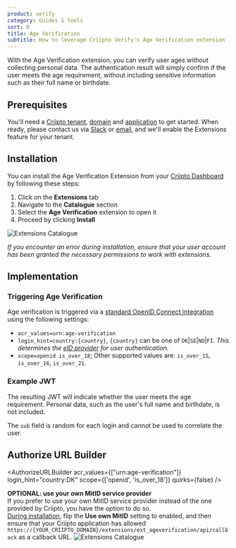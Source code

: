 ```yaml
---
product: verify
category: Guides & Tools
sort: 0
title: Age Verification
subtitle: How to leverage Criipto Verify's Age Verification extension
---
```




With the Age Verification extension, you can verify user ages without collecting personal data.
The authentication result will simply confirm if the user meets the age requirement, without including sensitive information such as their full name or birthdate.

## Prerequisites

You'll need a [Criipto tenant](https://docs.criipto.com/verify/getting-started/basics/#tenants), [domain](https://dashboard.criipto.com/domains) and [application](https://dashboard.criipto.com/applications) to get started. When ready, please contact us via [Slack](https://tiny.cc/criipto-slack) or [email](mailto:support@criipto.com), and we'll enable the Extensions feature for your tenant.

## Installation

You can install the Age Verification Extension from your [Criipto Dashboard](https://dashboard.criipto.com) by following these steps:

1. Click on the **Extensions** tab
2. Navigate to the **Catalogue** section
3. Select the **Age Verification** extension to open it
4. Proceed by clicking **Install**

![Extensions Catalogue](./images/age-verification.png)

<Highlight icon="info">

_If you encounter an error during installation, ensure that your user account has been granted the necessary permissions to work with extensions._

</Highlight>

## Implementation

### Triggering Age Verification

Age verification is triggered via a [standard OpenID Connect integration](/verify/getting-started/oidc-intro/) using the following settings:

- `acr_values=urn:age-verification`
- `login_hint=country:{country}`, `{country}` can be one of `DK`|`SE`|`NO`|`FI`. _This determines the [eID provider](/verify/e-ids/) for user authentication_.
- `scope=openid is_over_18`; Other supported values are: `is_over_15`, `is_over_16`, `is_over_21`.

### Example JWT

The resulting JWT will indicate whether the user meets the age requirement. Personal data, such as the user's full name and birthdate, is not included.


<JwtSnippet />

<Highlight icon="info">

The `sub` field is random for each login and cannot be used to correlate the user.

</Highlight>

## Authorize URL Builder


<AuthorizeURLBuilder
  acr_values={["urn:age-verification"]}
  login_hint="country:DK"
  scope={['openid', 'is_over_18']}
  quirks={false}
/>

<Highlight icon="file-lines">

**OPTIONAL: use your own MitID service provider**  
If you prefer to use your own MitID service provider instead of the one provided by Criipto, you have the option to do so.  
[During installation](/verify/guides/age-verification/#installation), flip the **Use own MitID** setting to enabled, and then ensure that your Criipto application has allowed `https://{YOUR_CRIIPTO_DOMAIN}/extensions/ext_ageverification/api/callback` as a callback URL.
![Extensions Catalogue](./images/age-verification-own-MitID.png)

</Highlight>